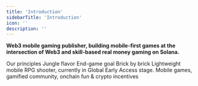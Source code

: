```yaml
---
title: 'Introduction'
sidebarTitle: 'Introduction'
icon: ''
description: ''
---
```


**Web3 mobile gaming publisher, building __mobile-first games__ at the intersection of Web3 and skill-based __real money gaming__ on Solana.**


<CardGroup cols={4}>
    <Card title="Who We Are" icon="lightbulb" href="introduction/who">
    Our principles
  </Card>
    <Card title="Vision" icon="eye" href="introduction/vision">
    Jungle flavor
  </Card>
    <Card title="Mission" icon="paper-plane" href="introduction/mission">
    End-game goal
  </Card>
   <Card title="Roadmap" icon="bullseye-arrow" href="introduction/roadmap">
    Brick by brick
  </Card>
</CardGroup>
<CardGroup cols={2}>
    <Card title="For The Win (FTW)" icon="gamepad" href="introduction/who">
Lightweight mobile RPG shooter, currently in Global Early Access stage.
  </Card>
    <Card title="Ecosystem" icon="dice-d20" href="introduction/vision">
Mobile games, gamified community, onchain fun & crypto incentives
  </Card>
</CardGroup>